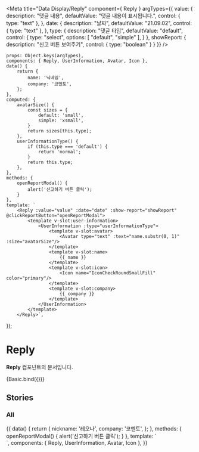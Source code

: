 
<Meta
    title="Data Display/Reply"
    component={ Reply }
    argTypes={{
        value: {
            description: "댓글 내용",
            defaultValue: "댓글 내용이 표시됩니다.",
            control: { type: "text" },
        },
        date: {
            description: "날짜",
            defaultValue: "21.09.02",
            control: { type: "text" },
        },
        type: {
            description: "댓글 타입",
            defaultValue: "default",
            control: {
                type: "select",
                options: [
                    "default",
                    "simple"
                ],
            }
        },
        showReport: {
            description: "신고 버튼 보여주기",
            control: {
                type: "boolean"
            }
        }
    }}
/>

    props: Object.keys(argTypes),
    components: { Reply, UserInformation, Avatar, Icon },
    data() {
        return {
            name: '닉네임',
            company: '코멘토',
        };
    },
    computed: {
        avatarSize() {
            const sizes = {
                default: 'small',
                simple: 'xsmall',
            }
            return sizes[this.type];
        },
        userInformationType() {
            if (this.type === 'default') {
                return 'normal';
            }
            return this.type;
        },
    },
    methods: {
        openReportModal() {
            alert('신고하기 버튼 클릭');
        }
    },
    template: `
        <Reply :value="value" :date="date" :show-report="showReport" @clickReportButton="openReportModal">
            <template v-slot:user-information>
                <UserInformation :type="userInformationType">
                    <template v-slot:avatar>
                        <Avatar type="text" :text="name.substr(0, 1)" :size="avatarSize"/>
                    </template>
                    <template v-slot:name>
                        {{ name }}
                    </template>
                    <template v-slot:icon>
                        <Icon name="IconCheckRoundSmallFill" color="primary"/>
                    </template>
                    <template v-slot:company>
                        {{ company }}
                    </template>
                </UserInformation>
            </template>
        </Reply>`,
});

# Reply

**Reply** 컴포넌트의 문서입니다.

<Story name="Basic" height="100px">
    {Basic.bind({})}
</Story>

<ArgsTable story="Basic" />


## Stories
### All
<Canvas>
    <Story name="All" height="100px">
        {{
            data() {
                return {
                    nickname: '레오나',
                    company: '코멘토',
                };
            },
            methods: {
                openReportModal() {
                    alert('신고하기 버튼 클릭');
                }
            },
            template: `
                <div>
                    <Reply value="댓글 내용이 표시됩니다." date="21.09.02" @clickReportButton="openReportModal">
                        <template v-slot:user-information>
                            <UserInformation type="normal">
                                <template v-slot:avatar>
                                    <Avatar type="text" :text="nickname.substr(0, 1)" size="small"/>
                                </template>
                                <template v-slot:name>
                                    {{ nickname }}
                                </template>
                                <template v-slot:icon>
                                    <Icon name="IconCheckRoundSmallFill" color="primary"/>
                                </template>
                                <template v-slot:company>
                                    {{ company }}
                                </template>
                            </UserInformation>
                        </template>
                    </Reply>
                    <Reply value="댓글 내용이 표시됩니다." date="21.09.02">
                        <template v-slot:user-information>
                            <UserInformation type="simple">
                                <template v-slot:avatar>
                                    <Avatar type="text" :text="nickname.substr(0, 1)" size="xsmall"/>
                                </template>
                                <template v-slot:name>
                                    {{ nickname }}
                                </template>
                                <template v-slot:icon>
                                    <Icon name="IconCheckRoundSmallFill" color="primary"/>
                                </template>
                                <template v-slot:company>
                                    {{ company }}
                                </template>
                            </UserInformation>
                        </template>
                    </Reply>
                </div>
            `,
            components: { Reply, UserInformation, Avatar, Icon },
        }}
    </Story>
</Canvas>

